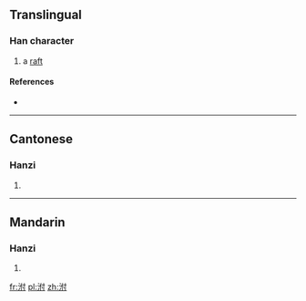 ==Translingual==

===Han character===
{{Han char|rn=85|rad=水|as=05|sn=8|four=3410<sub>0</sub>|canj=水人木戈 (EODI)}}

# a [[raft]]

====References====
* {{Han ref|kx=0618.100|dkj=17321|dj=1013.070|hdz=31588.040|uh=6CED|ud=27885|bh=CCFD|bd=52477}}

----

==Cantonese==

===Hanzi===
{{yue-hanzi|jyut=|y=fu4}}

# {{defn|lang=yue|sort=水05}}

----

==Mandarin==

===Hanzi===
{{cmn-hanzi|pin=[[fū]] ([[fu1]]), [[fú]] ([[fu2]])|wg=fu<sup>1</sup>, fu<sup>2</sup>}}

# {{defn|lang=cmn|sort=水05}}

[[fr:泭]]
[[pl:泭]]
[[zh:泭]]